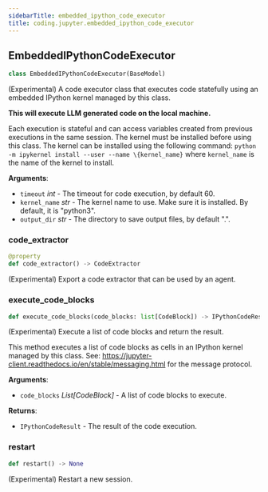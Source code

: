 ```yaml
---
sidebarTitle: embedded_ipython_code_executor
title: coding.jupyter.embedded_ipython_code_executor
---
```


## EmbeddedIPythonCodeExecutor

```python
class EmbeddedIPythonCodeExecutor(BaseModel)
```

(Experimental) A code executor class that executes code statefully using an embedded
IPython kernel managed by this class.

**This will execute LLM generated code on the local machine.**

Each execution is stateful and can access variables created from previous
executions in the same session. The kernel must be installed before using
this class. The kernel can be installed using the following command:
`python -m ipykernel install --user --name \{kernel_name}`
where `kernel_name` is the name of the kernel to install.

**Arguments**:

- `timeout` _int_ - The timeout for code execution, by default 60.
- `kernel_name` _str_ - The kernel name to use. Make sure it is installed.
  By default, it is "python3".
- `output_dir` _str_ - The directory to save output files, by default ".".

### code\_extractor

```python
@property
def code_extractor() -> CodeExtractor
```

(Experimental) Export a code extractor that can be used by an agent.

### execute\_code\_blocks

```python
def execute_code_blocks(code_blocks: list[CodeBlock]) -> IPythonCodeResult
```

(Experimental) Execute a list of code blocks and return the result.

This method executes a list of code blocks as cells in an IPython kernel
managed by this class.
See: https://jupyter-client.readthedocs.io/en/stable/messaging.html
for the message protocol.

**Arguments**:

- `code_blocks` _List[CodeBlock]_ - A list of code blocks to execute.
  

**Returns**:

- `IPythonCodeResult` - The result of the code execution.

### restart

```python
def restart() -> None
```

(Experimental) Restart a new session.

